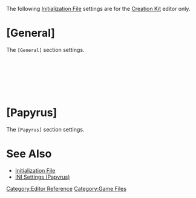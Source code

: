 The following [[Initialization File]] settings are for the [[Creation Kit]] editor only.

= [General] =
The <Code>[General]</Code> section settings.
<BR>
{{Editor:INI:General:bAllowMultipleEditors}}<BR>
{{Editor:INI:General:bAllowMultipleMasterLoads}}<BR>
{{Editor:INI:General:bUseVersionControl}}<BR>
{{Editor:INI:General:sNetwork Path}}<BR>
{{Editor:INI:General:sNewVersionBackupPath}}<BR>
{{Editor:INI:General:sNetworkMasterPath}}<BR>


= [Papyrus] =
The <Code>[Papyrus]</Code> section settings.
<BR>
{{Editor:INI:Papyrus:sScriptSourceFolder}}
{{Editor:INI:Papyrus:sAdditionalImports}}
{{Editor:INI:Papyrus:sScriptTempFolder}}
{{Editor:INI:Papyrus:sScriptCompiledFolder}}
{{Editor:INI:Papyrus:sCompilerFolder}}
{{Editor:INI:Papyrus:sAutoFillNamespaceDefault}}

= See Also =
* [[Initialization File]]
* [[INI Settings (Papyrus)]]


[[Category:Editor Reference]]
[[Category:Game Files]]